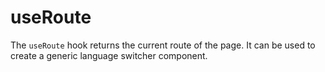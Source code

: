# useRoute

The `useRoute` hook returns the current route of the page. It can be used to create a generic language switcher component.
